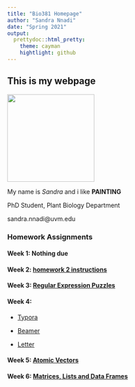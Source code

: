 ```yaml
---
title: "Bio381 Homepage"
author: "Sandra Nnadi"
date: "Spring 2021"
output:
  prettydoc::html_pretty:
    theme: cayman
    hightlight: github
---
```



## This is my webpage


<img src='20201107_164824.jpg' width='200' height='200' />


My name is *Sandra* and i like **PAINTING**

PhD Student, Plant Biology Department

sandra.nnadi@uvm.edu


### Homework Assignments

#### Week 1: **Nothing due**

#### Week 2: [homework 2 instructions](homework_02.html)

#### Week 3: [Regular Expression Puzzles](homework_03.html)

#### Week 4: 
* [Typora](Sandra Nnadi Typora.html) 

* [Beamer](Sandra Nnadi Beamer.pdf)

* [Letter](Sandra UVM_Letter.pdf)

#### Week 5: [Atomic Vectors](Homework_05.html)

#### Week 6: [Matrices, Lists and Data Frames](Homework_06.html)
